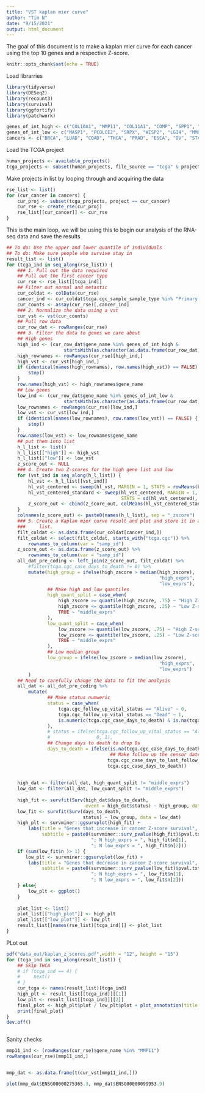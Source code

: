 ```yaml
---
title: "VST kaplan mier curve"
author: "Tim N"
date: "9/15/2021"
output: html_document
---
```


The goal of this document is to make a kaplan mier curve for each cancer using
the top 10 genes and a respective Z-score.

```r
knitr::opts_chunk$set(echo = TRUE)
```

Load librarries
```r
library(tidyverse)
library(DESeq2)
library(recount3)
library(survival)
library(ggfortify)
library(patchwork)
```


```r
genes_of_int_high <- c("COL10A1", "MMP11", "COL11A1", "COMP", "SPP1", "MMP9", "MMP1", "CST1", "CTHRC1", "MMP7")
genes_of_int_low <- c("MASP1", "PCOLCE2", "SRPX", "WISP2", "LGI4", "MMRN1", "OGN", "TNXB", "DPT", "ADAM33")
cancers <- c("BRCA", "LUAD", "COAD", "THCA", "PRAD", "ESCA", "OV", "STAD", "PAAD", "LIHC")
```
Load the TCGA project
```r
human_projects <- available_projects()
tcga_projects <- subset(human_projects, file_source == "tcga" & project %in% cancers)

```
Make projects in list by looping through and acquiring the data
```r
rse_list <- list()
for (cur_cancer in cancers) {
    cur_proj <- subset(tcga_projects, project == cur_cancer)
    cur_rse <- create_rse(cur_proj)
    rse_list[[cur_cancer]] <- cur_rse
}
```

This is the main loop, we will be using this to begin our analysis of the RNA-seq data
and save the results
```r
## To do: Use the upper and lower quantile of individuals
## To do: Make sure people who survive stay in
result_list <- list()
for (tcga_ind in seq_along(rse_list)) {
    ### 1. Pull out the data required
    ## Pull out the first cancer type
    cur_rse <- rse_list[[tcga_ind]]
    ## Filter out normal and metastic
    cur_coldat <- colData(cur_rse)
    cancer_ind <- cur_coldat$tcga.cgc_sample_sample_type %in% "Primary Tumor"
    cur_counts <- assay(cur_rse)[,cancer_ind]
    ### 2. Normalize the data using a vst
    cur_vst <- vst(cur_counts)
    ## Pull row data
    cur_row_dat <- rowRanges(cur_rse)
    ### 3. Filter the data to genes we care about
    ## High genes
    high_ind <- (cur_row_dat$gene_name %in% genes_of_int_high &
                     startsWith(as.character(as.data.frame(cur_row_dat)$seqnames), "chr"))
    high_rownames <- rowRanges(cur_rse)[high_ind,]
    high_vst <- cur_vst[high_ind,]
    if (identical(names(high_rownames), row.names(high_vst)) == FALSE) {
        stop()
    }
    row.names(high_vst) <- high_rownames$gene_name
    ## Low genes
    low_ind <- (cur_row_dat$gene_name %in% genes_of_int_low &
                     startsWith(as.character(as.data.frame(cur_row_dat)$seqnames), "chr"))
    low_rownames <- rowRanges(cur_rse)[low_ind,]
    low_vst <- cur_vst[low_ind,]
    if (identical(names(low_rownames), row.names(low_vst)) == FALSE) {
        stop()
    }
    row.names(low_vst) <- low_rownames$gene_name
    ## put them into list
    h_l_list <- list()
    h_l_list[["high"]] <- high_vst
    h_l_list[["low"]] <- low_vst
    z_score_out <- NULL
    ### 4. Create two Z-scores for the high gene list and low
    for (vst_ind in seq_along(h_l_list)) {
        hl_vst <- h_l_list[[vst_ind]]
        hl_vst_centered <- sweep(hl_vst, MARGIN = 1, STATS = rowMeans(hl_vst), FUN = "-")
        hl_vst_centered_standard <- sweep(hl_vst_centered, MARGIN = 1,
                                          STATS = sd(hl_vst_centered), FUN = "/")
        z_score_out <- cbind(z_score_out, colMeans(hl_vst_centered_standard))
    }
    colnames(z_score_out) <- paste0(names(h_l_list), sep = "_zscore")
    ### 5. Create a Kaplan mier curve result and plot and store it in a nested
    ###     list.
    filt_coldat <- as.data.frame(cur_coldat[cancer_ind,])
    filt_coldat <- select(filt_coldat, starts_with("tcga.cgc")) %>%
        rownames_to_column(var = "samp_id")
    z_score_out <- as.data.frame(z_score_out) %>%
        rownames_to_column(var = "samp_id")
    all_dat_pre_coding <- left_join(z_score_out, filt_coldat) %>%
        #filter(tcga.cgc_case_days_to_death != 0) %>%
        mutate(high_group = ifelse(high_zscore > median(high_zscore),
                                                        "high_exprs",
                                                        "low_exprs"),
               ## Make high and low quantiles
               high_quant_split = case_when(
                   high_zscore >= quantile(high_zscore, .75) ~ "High Z-score Exprs",
                   high_zscore <= quantile(high_zscore, .25) ~ "Low Z-score Exprs",
                   TRUE ~ "middle_exprs"
               ),
               low_quant_split = case_when(
                   low_zscore >= quantile(low_zscore, .75) ~ "High Z-score Exprs",
                   low_zscore <= quantile(low_zscore, .25) ~ "Low Z-score Exprs",
                   TRUE ~ "middle_exprs"
               ),
               ## Low median group
               low_group = ifelse(low_zscore > median(low_zscore),
                                                        "high_exprs",
                                                        "low_exprs")
        )
    ## Need to carefully change the data to fit the analysis
    all_dat <- all_dat_pre_coding %>%
        mutate(
               ## Make status numweric
               status = case_when(
                   tcga.cgc_follow_up_vital_status == "Alive" ~ 0,
                   tcga.cgc_follow_up_vital_status == "Dead" ~ 1,
                   is.numeric(tcga.cgc_case_days_to_death) & is.na(tcga.cgc_follow_up_vital_status) ~ 1
               ),
               # status = ifelse(tcga.cgc_follow_up_vital_status == "Alive",
               #                 0, 1),
               ## Change days to death to drop 0s
               days_to_death = ifelse(is.na(tcga.cgc_case_days_to_death),
                                      ## Make follow up the censor date
                                     tcga.cgc_case_days_to_last_follow_up,
                                     tcga.cgc_case_days_to_death)) 
    
    
    high_dat <- filter(all_dat, high_quant_split != "middle_exprs") 
    low_dat <- filter(all_dat, low_quant_split != "middle_exprs")
    
    high_fit <- survfit(Surv(high_dat$days_to_death,
                             event = high_dat$status) ~ high_group, data = high_dat)
    low_fit <- survfit(Surv(days_to_death,
                            status) ~ low_group, data = low_dat)
    high_plt <- survminer::ggsurvplot(high_fit) +
        labs(title = "Genes that increase in cancer Z-score survival",
             subtitle = paste0(survminer::surv_pvalue(high_fit)$pval.txt,
                               "; N high_exprs = ", high_fit$n[1],
                               "; N low_exprs = ", high_fit$n[2]))
    if (sum(low_fit$n )> 1) {
       low_plt <- survminer::ggsurvplot(low_fit) +
        labs(title = "Genes that decrease in cancer Z-score survival",
             subtitle = paste0(survminer::surv_pvalue(low_fit)$pval.txt,
                               "; N high_exprs = ", low_fit$n[1],
                               "; N low_exprs = ", low_fit$n[2])) 
    } else{
        low_plt <- ggplot()
    }
    
    plot_list <- list()
    plot_list[["high_plot"]] <- high_plt
    plot_list[["low_plot"]] <- low_plt
    result_list[[names(rse_list)[tcga_ind]]] <- plot_list
}
```

PLot out
```r
pdf("data_out/kaplan_z_scores.pdf",width = "12", height = "15")
for (tcga_ind in seq_along(result_list)) {
    ## Skip THCA
    # if (tcga_ind == 4) {
    #     next()
    # }
    cur_tcga <- names(result_list)[tcga_ind]
    high_plt <- result_list[[tcga_ind]][[1]]
    low_plt <- result_list[[tcga_ind]][[2]]
    final_plot <- high_plt$plot / low_plt$plot + plot_annotation(title = cur_tcga)
    print(final_plot)
}
dev.off()
```


```r

```




Sanity checks
```r
mmp11_ind <- (rowRanges(cur_rse)$gene_name %in% "MMP11")
rowRanges(cur_rse)[mmp11_ind,]


mmp_dat <- as.data.frame(t(cur_vst[mmp11_ind,]))

plot(mmp_dat$ENSG00000275365.3, mmp_dat$ENSG00000099953.9)

```

